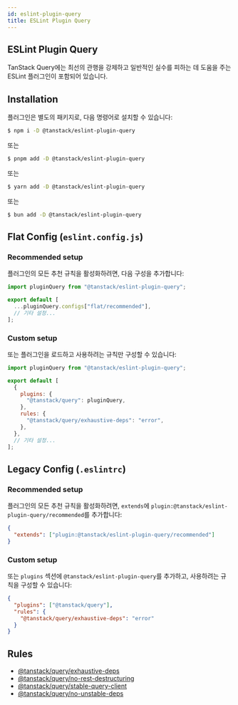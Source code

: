 ```yaml
---
id: eslint-plugin-query
title: ESLint Plugin Query
---
```


## ESLint Plugin Query

TanStack Query에는 최선의 관행을 강제하고 일반적인 실수를 피하는 데 도움을 주는 ESLint 플러그인이 포함되어 있습니다.

## Installation

플러그인은 별도의 패키지로, 다음 명령어로 설치할 수 있습니다:

```bash
$ npm i -D @tanstack/eslint-plugin-query
```

또는

```bash
$ pnpm add -D @tanstack/eslint-plugin-query
```

또는

```bash
$ yarn add -D @tanstack/eslint-plugin-query
```

또는

```bash
$ bun add -D @tanstack/eslint-plugin-query
```

## Flat Config (`eslint.config.js`)

### Recommended setup

플러그인의 모든 추천 규칙을 활성화하려면, 다음 구성을 추가합니다:

```js
import pluginQuery from "@tanstack/eslint-plugin-query";

export default [
  ...pluginQuery.configs["flat/recommended"],
  // 기타 설정...
];
```

### Custom setup

또는 플러그인을 로드하고 사용하려는 규칙만 구성할 수 있습니다:

```js
import pluginQuery from "@tanstack/eslint-plugin-query";

export default [
  {
    plugins: {
      "@tanstack/query": pluginQuery,
    },
    rules: {
      "@tanstack/query/exhaustive-deps": "error",
    },
  },
  // 기타 설정...
];
```

## Legacy Config (`.eslintrc`)

### Recommended setup

플러그인의 모든 추천 규칙을 활성화하려면, `extends`에 `plugin:@tanstack/eslint-plugin-query/recommended`를 추가합니다:

```json
{
  "extends": ["plugin:@tanstack/eslint-plugin-query/recommended"]
}
```

### Custom setup

또는 `plugins` 섹션에 `@tanstack/eslint-plugin-query`를 추가하고, 사용하려는 규칙을 구성할 수 있습니다:

```json
{
  "plugins": ["@tanstack/query"],
  "rules": {
    "@tanstack/query/exhaustive-deps": "error"
  }
}
```

## Rules

- [@tanstack/query/exhaustive-deps](../exhaustive-deps)
- [@tanstack/query/no-rest-destructuring](../no-rest-destructuring)
- [@tanstack/query/stable-query-client](../stable-query-client)
- [@tanstack/query/no-unstable-deps](../no-unstable-deps.md)
